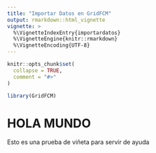 ```yaml
---
title: "Importar Datos en GridFCM"
output: rmarkdown::html_vignette
vignette: >
  %\VignetteIndexEntry{importardatos}
  %\VignetteEngine{knitr::rmarkdown}
  %\VignetteEncoding{UTF-8}
---
```


```r
knitr::opts_chunk$set(
  collapse = TRUE,
  comment = "#>"
)
```

```r
library(GridFCM)
```

# HOLA MUNDO
Esto es una prueba de viñeta para servir de ayuda
